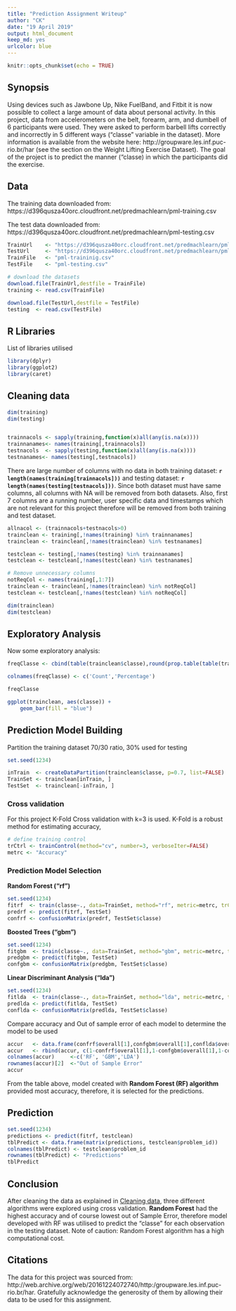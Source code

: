 ```yaml
---
title: "Prediction Assignment Writeup"
author: "CK"
date: "19 April 2019"
output: html_document
keep_md: yes
urlcolor: blue
---
```


```r
knitr::opts_chunk$set(echo = TRUE)
```

## Synopsis

Using devices such as Jawbone Up, Nike FuelBand, and Fitbit it is now possible to collect 
a large amount of data about personal activity. In this project, data from 
accelerometers on the belt, forearm, arm, and dumbell of 6 participants were used. 
They were asked to perform barbell lifts correctly and incorrectly in 5 different ways 
("classe" variable in the dataset). 
More information is available from the website here: 
http://groupware.les.inf.puc-rio.br/har (see the section on the Weight Lifting 
Exercise Dataset).
The goal of the project is to predict the manner ("classe) in which the participants did the exercise.

## Data

The training data downloaded from:
https://d396qusza40orc.cloudfront.net/predmachlearn/pml-training.csv

The test data downloaded from:
https://d396qusza40orc.cloudfront.net/predmachlearn/pml-testing.csv

```r
TrainUrl    <- "https://d396qusza40orc.cloudfront.net/predmachlearn/pml-training.csv"
TestUrl     <- "https://d396qusza40orc.cloudfront.net/predmachlearn/pml-testing.csv"
TrainFile   <- "pml-traininig.csv"
TestFile    <- "pml-testing.csv"

# download the datasets
download.file(TrainUrl,destfile = TrainFile)
training <- read.csv(TrainFile)

download.file(TestUrl,destfile = TestFile)
testing  <- read.csv(TestFile)
```
## R Libraries

List of libraries utilised
```r
library(dplyr)
library(ggplot2)
library(caret)
```

## Cleaning data {#cleaning}  

```r
dim(training)
dim(testing)


trainnacols <- sapply(training,function(x)all(any(is.na(x)))) 
trainnanames<- names(training[,trainnacols])
testnacols  <- sapply(testing,function(x)all(any(is.na(x))))  
testnanames<- names(testing[,testnacols])
```

There are large number of columns with no data in both training dataset: 
**`r length(names(training[trainnacols]))`** and testing dataset: 
**`r length(names(testing[testnacols]))`**. Since both dataset must have same 
columns, all columns with NA will be removed from both datasets. Also, first 7 columns 
are a running number, user specific data and timestamps which are not relevant for this 
project therefore will be removed from both training and test dataset.

```r
allnacol <- (trainnacols+testnacols>0)
trainclean <- training[,!names(training) %in% trainnanames]
trainclean <- trainclean[,!names(trainclean) %in% testnanames]

testclean <- testing[,!names(testing) %in% trainnanames]
testclean <- testclean[,!names(testclean) %in% testnanames]

# Remove unnecessary columns
notReqCol <- names(training[,1:7])
trainclean <- trainclean[,!names(trainclean) %in% notReqCol]
testclean <- testclean[,!names(testclean) %in% notReqCol]

dim(trainclean)
dim(testclean)
```

## Exploratory Analysis

Now some exploratory analysis:
```r
freqClasse <- cbind(table(trainclean$classe),round(prop.table(table(trainclean$classe))*100,2))

colnames(freqClasse) <- c('Count','Percentage')

freqClasse

ggplot(trainclean, aes(classe)) +
    geom_bar(fill = "blue")
```

## Prediction Model Building

Partition the training dataset 70/30 ratio, 30% used for testing

```r
set.seed(1234)

inTrain  <- createDataPartition(trainclean$classe, p=0.7, list=FALSE)
TrainSet <- trainclean[inTrain, ]
TestSet  <- trainclean[-inTrain, ]
```

### Cross validation  

For this project K-Fold Cross validation with k=3 is used. K-Fold is a robust 
method for estimating accuracy,
```r
# define training control
trCtrl <- trainControl(method="cv", number=3, verboseIter=FALSE)
metrc <- "Accuracy"
```

### Prediction Model Selection

**Random Forest ("rf")**
```r
set.seed(1234)
fitrf  <- train(classe~., data=TrainSet, method="rf", metric=metrc, trControl=trCtrl, ntree=200)
predrf <- predict(fitrf, TestSet)
confrf <- confusionMatrix(predrf, TestSet$classe)
```

**Boosted Trees ("gbm")**
```r
set.seed(1234)
fitgbm  <- train(classe~., data=TrainSet, method="gbm", metric=metrc, trControl=trCtrl, verbose=FALSE)
predgbm <- predict(fitgbm, TestSet)
confgbm <- confusionMatrix(predgbm, TestSet$classe)
```

**Linear Discriminant Analysis ("lda")**
```r
set.seed(1234)
fitlda  <- train(classe~., data=TrainSet, method="lda", metric=metrc, trControl=trCtrl)
predlda <- predict(fitlda, TestSet)
conflda <- confusionMatrix(predlda, TestSet$classe)
```
 
Compare accuracy and Out of sample error of each model to determine the model to be used  
```r
accur   <- data.frame(confrf$overall[1],confgbm$overall[1],conflda$overall[1])
accur   <- rbind(accur, c(1-confrf$overall[1],1-confgbm$overall[1],1-conflda$overall[1]))
colnames(accur)     <-c('RF', 'GBM','LDA')
rownames(accur)[2]  <-"Out of Sample Error"
accur
```

From the table above, model created with **Random Forest (RF) algorithm** provided most accuracy, therefore, 
it is selected for the predictions.

## Prediction

```r
set.seed(1234)
predictions <- predict(fitrf, testclean)
tblPredict <- data.frame(matrix(predictions, testclean$problem_id))
colnames(tblPredict) <- testclean$problem_id
rownames(tblPredict) <- "Predictions"
tblPredict
```

## Conclusion  

After cleaning the data as explained in [Cleaning data](#cleaning), three different 
algorithms were explored using cross validation. **Random Forest** had the highest 
accuracy and of course lowest out of Sample Error, therefore model developed with RF was 
utilised to predict the "classe" for each observation in the testing dataset. 
Note of caution: Random Forest algorithm has a high computational cost.

## Citations
The data for this project was sourced from: http://web.archive.org/web/20161224072740/http:/groupware.les.inf.puc-rio.br/har. Gratefully acknowledge the generosity of them by allowing their data to be used for this assignment.